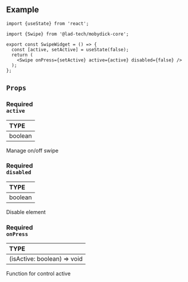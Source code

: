 
<ReactPlayer playing controls url={Swipe} />

## Example

```tsx
import {useState} from 'react';

import {Swipe} from '@lad-tech/mobydick-core';

export const SwipeWidget = () => {
  const [active, setActive] = useState(false);
  return (
    <Swipe onPress={setActive} active={active} disabled={false} />
  );
};

```

## `Props`

### <div class="label required basic">Required</div>**`active`**

| TYPE    |
|:--------|
| boolean |

Manage on/off swipe

### <div class="label required basic">Required</div>**`disabled`**

| TYPE    |
|:--------|
| boolean |

Disable element

### <div class="label required basic">Required</div>**`onPress`**

| TYPE                        |
|:----------------------------|
| (isActive: boolean) => void |

Function for control active
